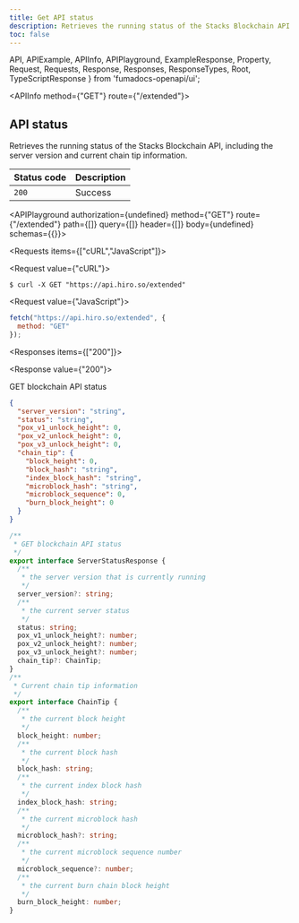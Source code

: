 ```yaml
---
title: Get API status
description: Retrieves the running status of the Stacks Blockchain API.
toc: false
---
```


  API,
  APIExample,
  APIInfo,
  APIPlayground,
  ExampleResponse,
  Property,
  Request,
  Requests,
  Response,
  Responses,
  ResponseTypes,
  Root,
  TypeScriptResponse
} from 'fumadocs-openapi/ui';

<Root baseUrl="https://api.hiro.so">

<API>

<APIInfo method={"GET"} route={"/extended"}>

## API status

Retrieves the running status of the Stacks Blockchain API, including the server version and current chain tip information.

| Status code | Description |
| :------ | :------ |
| `200` | Success |

<APIPlayground authorization={undefined} method={"GET"} route={"/extended"} path={[]} query={[]} header={[]} body={undefined} schemas={{}}>

</APIPlayground>

</APIInfo>

<APIExample>

<Requests items={["cURL","JavaScript"]}>

<Request value={"cURL"}>

```terminal
$ curl -X GET "https://api.hiro.so/extended"
```

</Request>

<Request value={"JavaScript"}>

```js
fetch("https://api.hiro.so/extended", {
  method: "GET"
});
```

</Request>

</Requests>

<Responses items={["200"]}>

<Response value={"200"}>

GET blockchain API status

<ResponseTypes>

<ExampleResponse>

```json
{
  "server_version": "string",
  "status": "string",
  "pox_v1_unlock_height": 0,
  "pox_v2_unlock_height": 0,
  "pox_v3_unlock_height": 0,
  "chain_tip": {
    "block_height": 0,
    "block_hash": "string",
    "index_block_hash": "string",
    "microblock_hash": "string",
    "microblock_sequence": 0,
    "burn_block_height": 0
  }
}
```

</ExampleResponse>

<TypeScriptResponse>

```ts
/**
 * GET blockchain API status
 */
export interface ServerStatusResponse {
  /**
   * the server version that is currently running
   */
  server_version?: string;
  /**
   * the current server status
   */
  status: string;
  pox_v1_unlock_height?: number;
  pox_v2_unlock_height?: number;
  pox_v3_unlock_height?: number;
  chain_tip?: ChainTip;
}
/**
 * Current chain tip information
 */
export interface ChainTip {
  /**
   * the current block height
   */
  block_height: number;
  /**
   * the current block hash
   */
  block_hash: string;
  /**
   * the current index block hash
   */
  index_block_hash: string;
  /**
   * the current microblock hash
   */
  microblock_hash?: string;
  /**
   * the current microblock sequence number
   */
  microblock_sequence?: number;
  /**
   * the current burn chain block height
   */
  burn_block_height: number;
}
```

</TypeScriptResponse>

</ResponseTypes>

</Response>

</Responses>

</APIExample>

</API>

</Root>
